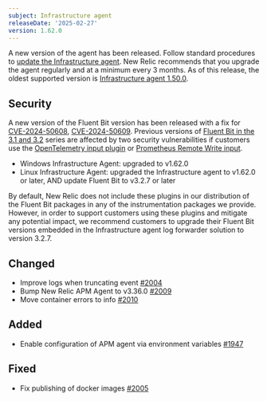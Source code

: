 ```yaml
---
subject: Infrastructure agent
releaseDate: '2025-02-27'
version: 1.62.0
---
```


A new version of the agent has been released. Follow standard procedures to [update the Infrastructure agent](https://docs.newrelic.com/docs/infrastructure/install-configure-manage-infrastructure/update-or-uninstall/update-infrastructure-agent).
New Relic recommends that you upgrade the agent regularly and at a minimum every 3 months. As of this release, the oldest supported version is [Infrastructure agent 1.50.0](https://docs.newrelic.com/docs/release-notes/infrastructure-release-notes/infrastructure-agent-release-notes/new-relic-infrastructure-agent-1500/).

## Security
A new version of the Fluent Bit version has been released with a fix for [CVE-2024-50608](https://nvd.nist.gov/vuln/detail/CVE-2024-50608),  [CVE-2024-50609](https://nvd.nist.gov/vuln/detail/CVE-2024-50609). Previous versions of [Fluent Bit in the 3.1 and 3.2](https://fluentbit.io/announcements/) series are affected by two security vulnerabilities if customers use the [OpenTelemetry input plugin](https://docs.fluentbit.io/manual/pipeline/inputs/opentelemetry) or [Prometheus Remote Write input](https://docs.fluentbit.io/manual/pipeline/inputs/prometheus-remote-write).

* Windows Infrastructure Agent:  upgraded to v1.62.0
* Linux Infrastructure Agent: upgraded the Infrastructure agent to v1.62.0 or later, AND update Fluent Bit to v3.2.7 or later

By default, New Relic does not include these plugins in our distribution of the Fluent Bit packages in any of the instrumentation packages we provide. However, in order to support customers using these plugins and mitigate any potential impact, we recommend customers to upgrade their Fluent Bit versions embedded in the Infrastructure agent log forwarder solution to version 3.2.7.

## Changed
* Improve logs when truncating event [#2004](https://github.com/newrelic/infrastructure-agent/pull/2004)
* Bump New Relic APM Agent to v3.36.0 [#2009](https://github.com/newrelic/infrastructure-agent/pull/2009)
* Move container errors to info [#2010](https://github.com/newrelic/infrastructure-agent/pull/2010)

## Added
* Enable configuration of APM agent via environment variables [#1947](https://github.com/newrelic/infrastructure-agent/pull/1947)

## Fixed
* Fix publishing of docker images [#2005](https://github.com/newrelic/infrastructure-agent/pull/2005)
